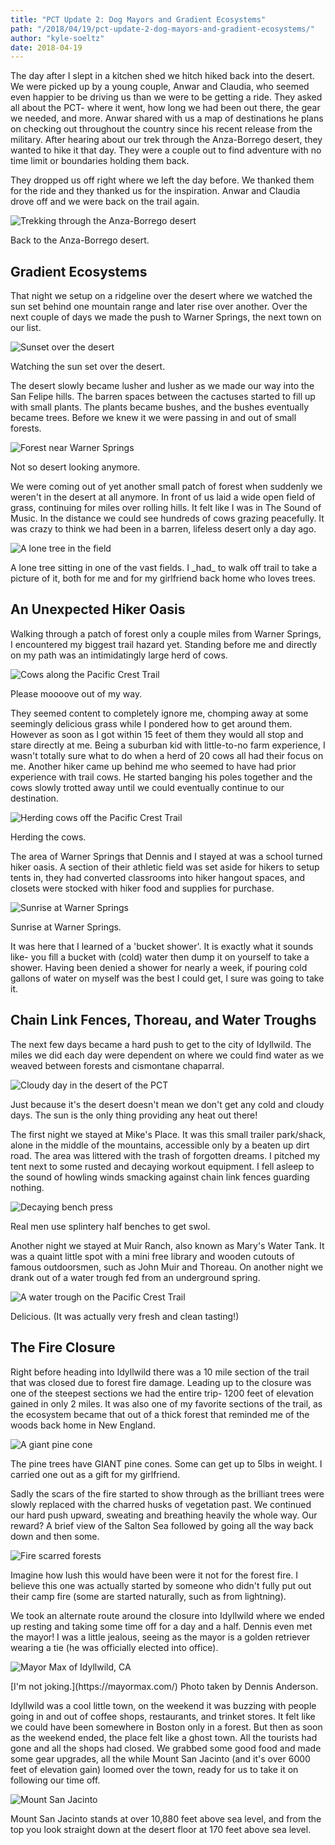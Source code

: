 ```yaml
---
title: "PCT Update 2: Dog Mayors and Gradient Ecosystems"
path: "/2018/04/19/pct-update-2-dog-mayors-and-gradient-ecosystems/"
author: "kyle-soeltz"
date: 2018-04-19
---
```


The day after I slept in a kitchen shed we hitch hiked back into the desert. We were picked up by a young couple, Anwar and Claudia, who seemed even happier to be driving us than we were to be getting a ride. They asked all about the PCT- where it went, how long we had been out there, the gear we needed, and more. Anwar shared with us a map of destinations he plans on checking out throughout the country since his recent release from the military. After hearing about our trek through the Anza-Borrego desert, they wanted to hike it that day. They were a couple out to find adventure with no time limit or boundaries holding them back.

They dropped us off right where we left the day before. We thanked them for the ride and they thanked us for the inspiration. Anwar and Claudia drove off and we were back on the trail again.

![Trekking through the Anza-Borrego desert](PSX_20180417_063724-500x375.jpg)

<Figcaption>Back to the Anza-Borrego desert.</Figcaption>

## Gradient Ecosystems

That night we setup on a ridgeline over the desert where we watched the sun set behind one mountain range and later rise over another. Over the next couple of days we made the push to Warner Springs, the next town on our list.

![Sunset over the desert](PSX_20180417_064534-500x375.jpg)

<Figcaption>Watching the sun set over the desert.</Figcaption>

The desert slowly became lusher and lusher as we made our way into the San Felipe hills. The barren spaces between the cactuses started to fill up with small plants. The plants became bushes, and the bushes eventually became trees. Before we knew it we were passing in and out of small forests. 

![Forest near Warner Springs](PSX_20180418_191417-500x375.jpg)

<Figcaption>Not so desert looking anymore.</Figcaption>

We were coming out of yet another small patch of forest when suddenly we weren't in the desert at all anymore. In front of us laid a wide open field of grass, continuing for miles over rolling hills. It felt like I was in The Sound of Music. In the distance we could see hundreds of cows grazing peacefully. It was crazy to think we had been in a barren, lifeless desert only a day ago. 

![A lone tree in the field](PSX_20180418_191756-500x375.jpg)

<Figcaption>A lone tree sitting in one of the vast fields. I _had_ to walk off trail to take a picture of it, both for me and for my girlfriend back home who loves trees.</Figcaption>

## An Unexpected Hiker Oasis

Walking through a patch of forest only a couple miles from Warner Springs, I encountered my biggest trail hazard yet. Standing before me and directly on my path was an intimidatingly large herd of cows.

![Cows along the Pacific Crest Trail](PSX_20180418_192232-500x281.jpg)

<Figcaption>Please moooove out of my way.</Figcaption>

They seemed content to completely ignore me, chomping away at some seemingly delicious grass while I pondered how to get around them. However as soon as I got within 15 feet of them they would all stop and stare directly at me. Being a suburban kid with little-to-no farm experience, I wasn't totally sure what to do when a herd of 20 cows all had their focus on me. Another hiker came up behind me who seemed to have had prior experience with trail cows. He started banging his poles together and the cows slowly trotted away until we could eventually continue to our destination.

![Herding cows off the Pacific Crest Trail](PSX_20180418_192616-500x375.jpg)

<Figcaption>Herding the cows.</Figcaption>

The area of Warner Springs that Dennis and I stayed at was a school turned hiker oasis. A section of their athletic field was set aside for hikers to setup tents in, they had converted classrooms into hiker hangout spaces, and closets were stocked with hiker food and supplies for purchase.

![Sunrise at Warner Springs](PSX_20180418_192805-500x375.jpg)

<Figcaption>Sunrise at Warner Springs.</Figcaption>

It was here that I learned of a 'bucket shower'. It is exactly what it sounds like- you fill a bucket with (cold) water then dump it on yourself to take a shower. Having been denied a shower for nearly a week, if pouring cold gallons of water on myself was the best I could get, I sure was going to take it. 

## Chain Link Fences, Thoreau, and Water Troughs

The next few days became a hard push to get to the city of Idyllwild. The miles we did each day were dependent on where we could find water as we weaved between forests and cismontane chaparral.

![Cloudy day in the desert of the PCT](PSX_20180418_193425-500x375.jpg)

<Figcaption>Just because it's the desert doesn't mean we don't get any cold and cloudy days. The sun is the only thing providing any heat out there!</Figcaption>

The first night we stayed at Mike's Place. It was this small trailer park/shack, alone in the middle of the mountains, accessible only by a beaten up dirt road. The area was littered with the trash of forgotten dreams. I pitched my tent next to some rusted and decaying workout equipment. I fell asleep to the sound of howling winds smacking against chain link fences guarding nothing.

![Decaying bench press](PSX_20180418_193716-500x375.jpg)

<Figcaption>Real men use splintery half benches to get swol.</Figcaption>

Another night we stayed at Muir Ranch, also known as Mary's Water Tank. It was a quaint little spot with a mini free library and wooden cutouts of famous outdoorsmen, such as John Muir and Thoreau. On another night we drank out of a water trough fed from an underground spring.

![A water trough on the Pacific Crest Trail](PSX_20180418_204807-500x375.jpg)

<Figcaption>Delicious. (It was actually very fresh and clean tasting!)</Figcaption>

## The Fire Closure

Right before heading into Idyllwild there was a 10 mile section of the trail that was closed due to forest fire damage. Leading up to the closure was one of the steepest sections we had the entire trip- 1200 feet of elevation gained in only 2 miles. It was also one of my favorite sections of the trail, as the ecosystem became that out of a thick forest that reminded me of the woods back home in New England.

![A giant pine cone](PSX_20180418_200134-500x375.jpg)

<Figcaption>The pine trees have GIANT pine cones. Some can get up to 5lbs in weight. I carried one out as a gift for my girlfriend.</Figcaption>

Sadly the scars of the fire started to show through as the brilliant trees were slowly replaced with the charred husks of vegetation past. We continued our hard push upward, sweating and breathing heavily the whole way. Our reward? A brief view of the Salton Sea followed by going all the way back down and then some.

![Fire scarred forests](PSX_20180418_200552-500x375.jpg)

<Figcaption>Imagine how lush this would have been were it not for the forest fire. I believe this one was actually started by someone who didn't fully put out their camp fire (some are started naturally, such as from lightning).</Figcaption>

We took an alternate route around the closure into Idyllwild where we ended up resting and taking some time off for a day and a half. Dennis even met the mayor! I was a little jealous, seeing as the mayor is a golden retriever wearing a tie (he was officially elected into office).

![Mayor Max of Idyllwild, CA](PSX_20180418_201155-500x490.jpg)

<Figcaption>[I'm not joking.](https://mayormax.com/) Photo taken by Dennis Anderson.</Figcaption>

Idyllwild was a cool little town, on the weekend it was buzzing with people going in and out of coffee shops, restaurants, and trinket stores. It felt like we could have been somewhere in Boston only in a forest. But then as soon as the weekend ended, the place felt like a ghost town. All the tourists had gone and all the shops had closed. We grabbed some good food and made some gear upgrades, all the while Mount San Jacinto (and it's over 6000 feet of elevation gain) loomed over the town, ready for us to take it on following our time off. 

![Mount San Jacinto](PSX_20180418_202301-500x375.jpg)

<Figcaption>Mount San Jacinto stands at over 10,880 feet above sea level, and from the top you look straight down at the desert floor at 170 feet above sea level.</Figcaption>

